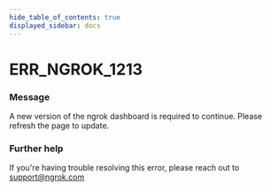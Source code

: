 ```yaml
---
hide_table_of_contents: true
displayed_sidebar: docs
---
```



# ERR_NGROK_1213

### Message

A new version of the ngrok dashboard is required to continue. Please refresh the page to update.

### Further help

If you're having trouble resolving this error, please reach out to [support@ngrok.com](mailto:support@ngrok.com?subject=Help%20with%20ERR_NGROK_1213)

<ErrorDetails error="err_ngrok_1213" />
